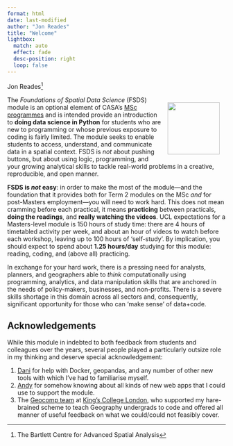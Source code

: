 ```yaml
---
format: html
date: last-modified
author: "Jon Reades"
title: "Welcome"
lightbox:
  match: auto
  effect: fade
  desc-position: right
  loop: false
---
```


Jon Reades[^index-1] <a href="https://bsky.app/profile/jreades.bsky.social/"><img src="img/Twitter social icons - circle - blue.png" height="17" /></a> <a href="https://www.github.com/jreades"><img src="img/GitHub-Mark-120px-plus.png" height="17" /></a>

[^index-1]: The Bartlett Centre for Advanced Spatial Analysis

::: {style="float: right; margin: 0 1em 0 1em;"}
[![](./img/logo/full.svg){width=120 fig-alt="CASA logo"}](https://www.ucl.ac.uk/bartlett/casa/) 
:::

The *Foundations of Spatial Data Science* (FSDS) module is an optional element of CASA's [MSc programmes](https://www.ucl.ac.uk/bartlett/casa/study#:~:text=Our%20postgraduate%20degrees) and is intended provide an introduction to **doing data science in Python** for students who are new to programming or whose previous exposure to coding is fairly limited. The module seeks to enable students to access, understand, and communicate data in a spatial context. FSDS is *not* about pushing buttons, but about using logic, programming, and your growing analytical skills to tackle real-world problems in a creative, reproducible, and open manner.

**FSDS is _not_ easy**: in order to make the most of the module---and the foundation that it provides both for Term 2 modules on the MSc _and_ for post-Masters employment---you will need to work hard. This does not mean cramming before each practical, it means **practicing** between practicals, **doing the readings**, and **really watching the videos**. UCL expectations for a Masters-level module is 150 hours of study time: there are 4 hours of timetabled activity per week, and about an hour of videos to watch before each workshop, leaving up to 100 hours of 'self-study'. By implication, you should expect to spend about **1.25 hours/day** studying for this module: reading, coding, and (above all) practicing.

In exchange for your hard work, there is a pressing need for analysts, planners, and geographers able to *think* computationally using programming, analytics, and data manipulation skills that are anchored in the needs of policy-makers, businesses, and non-profits. There is a severe skills shortage in this domain across all sectors and, consequently, significant opportunity for those who can 'make sense' of data+code.

## Acknowledgements

While this module in indebted to both feedback from students and colleagues over the years, several people played a particularly outsize role in my thinking and deserve special acknowledgement:

1. [Dani](http://darribas.org) for help with Docker, geopandas, and any number of other new tools with which I've had to familiarise myself.
2. [Andy](https://www.ucl.ac.uk/bartlett/casa/people/dr-andrew-maclachlan) for somehow knowing about all kinds of new web apps that I could use to support the module.
3. The [Geocomp team](https://kingsgeocomputation.org) at [King's College London](https://www.kcl.ac.uk/geography), who supported my hare-brained scheme to teach Geography undergrads to code and offered all manner of useful feedback on what we could/could not feasibly cover.
